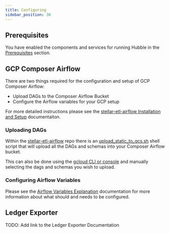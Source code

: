 ```yaml
---
title: Configuring
sidebar_position: 30
---
```


## Prerequisites

You have enabled the components and services for running Hubble in the [Prerequisites](https://developers.stellar.org/network/hubble/admin-guide/prerequisites) section.

## GCP Composer Airflow

There are two things required for the configuration and setup of GCP Composer Airflow:

* Upload DAGs to the Composer Airflow Bucket
* Configure the Airflow variables for your GCP setup

For more detailed instructions please see the [stellar-etl-airflow Installation and Setup](https://github.com/stellar/stellar-etl-airflow?tab=readme-ov-file#installation-and-setup) documentaiton.

### Uploading DAGs

Within the [stellar-etl-airflow](https://github.com/stellar/stellar-etl-airflow) repo there is an [upload_static_to_gcs.sh](https://github.com/stellar/stellar-etl-airflow/blob/master/upload_static_to_gcs.sh) shell script that will upload all the DAGs and schemas into your Composer Airflow bucket.

This can also be done using the [gcloud CLI or console](https://cloud.google.com/storage/docs/uploading-objects) and manually selecting the dags and schemas you wish to upload.

### Configuring Airflow Variables

Please see the [Airflow Variables Explanation](https://github.com/stellar/stellar-etl-airflow?tab=readme-ov-file#airflow-variables-explanation) documentation for more information about what should and needs to be configured.

## Ledger Exporter

TODO: Add link to the Ledger Exporter Documentation